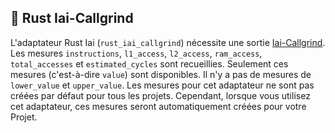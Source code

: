 ## 🦀 Rust Iai-Callgrind

L'adaptateur Rust Iai (`rust_iai_callgrind`) nécessite une sortie [Iai-Callgrind](https://github.com/iai-callgrind/iai-callgrind).
Les mesures `instructions`, `l1_access`, `l2_access`, `ram_access`, `total_accesses` et `estimated_cycles` sont recueillies.
Seulement ces mesures (c'est-à-dire `value`) sont disponibles. Il n'y a pas de mesures de `lower_value` et `upper_value`.
Les mesures pour cet adaptateur ne sont pas créées par défaut pour tous les projets.
Cependant, lorsque vous utilisez cet adaptateur, ces mesures seront automatiquement créées pour votre Projet.